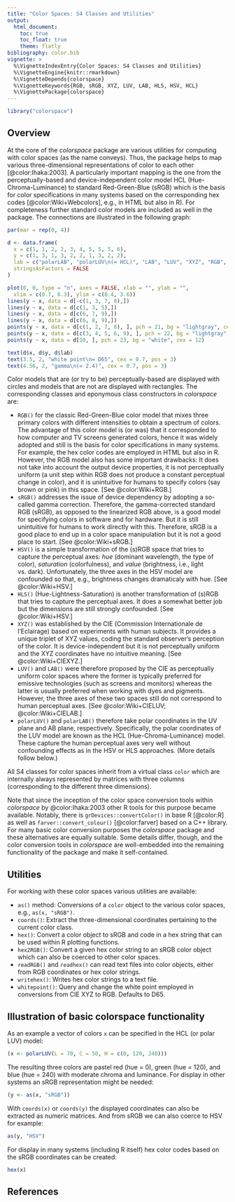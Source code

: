 ```yaml
---
title: "Color Spaces: S4 Classes and Utilities"
output:
  html_document:
    toc: true
    toc_float: true
    theme: flatly
bibliography: color.bib
vignette: >
  %\VignetteIndexEntry{Color Spaces: S4 Classes and Utilities}
  %\VignetteEngine{knitr::rmarkdown}
  %\VignetteDepends{colorspace}
  %\VignetteKeywords{RGB, sRGB, XYZ, LUV, LAB, HLS, HSV, HCL}
  %\VignettePackage{colorspace}
---
```


```r
library("colorspace")
```

## Overview

At the core of the _colorspace_ package are various utilities for computing with
color spaces (as the name conveys). Thus, the package helps to map various three-dimensional
representations of color to each other [@color:Ihaka:2003]. A particularly important
mapping is the one from the perceptually-based and device-independent color model
HCL (Hue-Chroma-Luminance) to standard Red-Green-Blue (sRGB) which is the basis for color
specifications in many systems based on the corresponding hex codes [@color:Wiki+Webcolors],
e.g., in HTML but also in R). For completeness further standard color models are included as well in the package.
The connections are illustrated in the following graph:


```r
par(mar = rep(0, 4))

d <- data.frame(
  x = c(1, 1, 2, 2, 3, 4, 5, 5, 5, 6),
  y = c(1, 3, 1, 3, 2, 2, 1, 3, 2, 2),
  lab = c("polarLAB", "polarLUV\n(= HCL)", "LAB", "LUV", "XYZ", "RGB", "HLS", "HSV", "sRGB", "hex"),
  stringsAsFactors = FALSE
)

plot(0, 0, type = "n", axes = FALSE, xlab = "", ylab = "",
  xlim = c(0.7, 6.3), ylim = c(0.4, 3.6))
lines(y ~ x, data = d[-c(1, 3, 7, 8),])
lines(y ~ x, data = d[c(1, 3, 5),])
lines(y ~ x, data = d[c(6, 7, 9),])
lines(y ~ x, data = d[c(6, 8, 9),])
points(y ~ x, data = d[c(1, 2, 7, 8), ], pch = 21, bg = "lightgray", cex = 12)
points(y ~ x, data = d[c(3, 4, 5, 6, 9), ], pch = 22, bg = "lightgray", cex = 12)
points(y ~ x, data = d[10, ], pch = 23, bg = "white", cex = 12)

text(d$x, d$y, d$lab)
text(3.5, 2, "white point\n= D65", cex = 0.7, pos = 3)
text(4.56, 2, "gamma\n(= 2.4)", cex = 0.7, pos = 3)
```

Color models that are (or try to be) perceptually-based are displayed with circles
and models that are not are displayed with rectangles. The corresponding classes and eponymous class
constructors in _colorspace_ are:

* `RGB()` for the classic Red-Green-Blue color model that mixes three primary colors
  with different intensities to obtain a spectrum of colors. The advantage of this
  color model is (or was) that it corresponded to how computer and TV screens generated
  colors, hence it was widely adopted and still is the basis for color specifications
  in many systems. For example, the hex color codes are employed in HTML but also in R.
  However, the RGB model also has some important drawbacks: It does not take into
  account the output device properties, it is not perceptually uniform (a unit step
  within RGB does not produce a constant perceptual change in color), and it is
  unintuitive for humans to specify colors (say brown or pink) in this space.
  [See @color:Wiki+RGB.]
* `sRGB()` addresses the issue of device dependency by adopting a so-called gamma
  correction. Therefore, the gamma-corrected standard RGB (sRGB), as opposed to the
  linearized RGB above, is a good model for specifying colors in software and for
  hardware. But it is still unintuitive for humans to work directly with this.
  Therefore, sRGB is a good place to end up in a color space manipulation but
  it is not a good place to start. [See @color:Wiki+sRGB.]
* `HSV()` is a simple transformation of the (s)RGB space that tries to capture the
  perceptual axes: _hue_ (dominant wavelength, the type of color), _saturation_
  (colorfulness), and _value_ (brightness, i.e., light vs. dark). Unfortunately,
  the three axes in the HSV model are confounded so that, e.g., brightness changes
  dramaticaly with hue.
  [See @color:Wiki+HSV.]
* `HLS()` (Hue-Lightness-Saturation) is another transformation of (s)RGB that tries
  to capture the perceptual axes. It does a somewhat better job but the dimensions
  are still strongly confounded.
  [See @color:Wiki+HSV.]
* `XYZ()` was established by the CIE (Commission Internationale de l'Eclairage)
  based on experiments with human subjects. It provides a unique triplet of
  XYZ values, coding the standard observer's perception of the color. It is
  device-independent but it is not perceptually uniform and the XYZ coordinates
  have no intuitive meaning.
  [See @color:Wiki+CIEXYZ.]
* `LUV()` and `LAB()` were therefore proposed by the CIE as perceptually uniform
  color spaces where the former is typically preferred for emissive technologies
  (such as screens and monitors) whereas the latter is usually preferred when
  working with dyes and pigments. However, the three axes of these two spaces
  still do not correspond to human perceptual axes.
  [See @color:Wiki+CIELUV; @color:Wiki+CIELAB.]
* `polarLUV()` and `polarLAB()` therefore take polar coordinates in the UV plane
  and AB plane, respectively. Specifically, the polar coordinates of the LUV
  model are known as the HCL (Hue-Chroma-Luminance) model. These capture the
  human perceptual axes very well without confounding effects as in the HSV or
  HLS approaches. (More details follow below.)

All S4 classes for color spaces inherit from a virtual class `color` which are
internally always represented by matrices with three columns (corresponding to
the different three dimensions).

Note that since the inception of the color space conversion tools within _colorspace_
by @color:Ihaka:2003 other R tools for this purpose became available. Notably,
there is `grDevices::convertColor()` in base R [@color:R] as well as
`farver::convert_colour()` [@color:farver] based on a C++ library. For many basic color
conversion purposes the _colorspace_ package and these alternatives are equally suitable.
Some details differ, though, and the color conversion tools in _colorspace_ are
well-embedded into the remaining functionality of the package and make it self-contained.


## Utilities

For working with these color spaces various utilities are available:

* `as()` method: Conversions of a `color` object to the various color spaces,
  e.g., `as(x, "sRGB")`.
* `coords()`: Extract the three-dimensional coordinates pertaining to the current
  color class.
* `hex()`: Convert a color object to sRGB and code in a hex string that can be
  used within R plotting functions.
* `hex2RGB()`: Convert a given hex color string to an sRGB color object which
  can also be coerced to other color spaces.
* `readRGB()` and `readhex()` can read text files into color objects, either
  from RGB coordinates or hex color strings.
* `writehex()`: Writes hex color strings to a text file.
* `whitepoint()`: Query and change the white point employed in conversions
  from CIE XYZ to RGB. Defaults to D65.


## Illustration of basic colorspace functionality

As an example a vector of colors `x` can be specified in the HCL (or polar LUV) model:

```r
(x <- polarLUV(L = 70, C = 50, H = c(0, 120, 240)))
```

The resulting three colors are pastel red (hue = 0), green (hue = 120), and blue (hue = 240) with moderate chroma and luminance.
For display in other systems an sRGB representation might be needed:

```r
(y <- as(x, "sRGB"))
```

With `coords(x)` or `coords(y)` the displayed coordinates can also be extracted
as numeric matrices. And from sRGB we can also coerce to HSV for example:

```r
as(y, "HSV")
```

For display in many systems (including R itself) hex color codes based on the
sRGB coordinates can be created:

```r
hex(x)
```

## References
